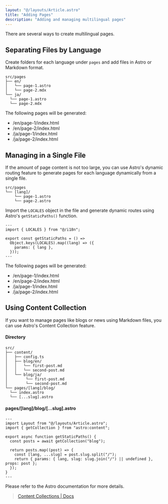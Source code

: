 ```yaml
---
layout: "@/layouts/Article.astro"
title: "Adding Pages"
description: "Adding and managing multilingual pages"
---
```


<PageHeadline title={frontmatter.title} />

There are several ways to create multilingual pages.


## Separating Files by Language

Create folders for each language under `pages` and add files in Astro or Markdown format.

```text
src/pages
├── en/
│   └── page-1.astro
│   └── page-2.mdx
└── ja/
  └── page-1.astro
  └── page-2.mdx
```

The following pages will be generated:

* /en/page-1/index.html
* /en/page-2/index.html
* /ja/page-1/index.html
* /ja/page-2/index.html


## Managing in a Single File

If the amount of page content is not too large, you can use Astro's dynamic routing feature to generate pages for each language dynamically from a single file.

```text
src/pages
└── [lang]/
    └── page-1.astro
    └── page-2.astro
```

Import the `LOCALES` object in the file and generate dynamic routes using Astro's `getStaticPaths()` function.

```astro
---
import { LOCALES } from "@/i18n";

export const getStaticPaths = () =>
  Object.keys(LOCALES).map((lang) => ({
    params: { lang },
  }));
---
```

The following pages will be generated:

* /en/page-1/index.html
* /en/page-2/index.html
* /ja/page-1/index.html
* /ja/page-2/index.html

## Using Content Collection

If you want to manage pages like blogs or news using Markdown files, you can use Astro's Content Collection feature.

#### Directory

```text
src/
├── content/
│   ├── config.ts
│   ├── blog/en/
│   │   └── first-post.md
│   │   └── second-post.md
│   └── blog/ja/
│        └── first-post.md
│        └── second-post.md
└── pages/[lang]/blog/
  └── index.astro
  └── [...slug].astro
```

#### pages/[lang]/blog/[...slug].astro

```astro
---
import Layout from "@/layouts/Article.astro";
import { getCollection } from "astro:content";

export async function getStaticPaths() {
  const posts = await getCollection("blog");

  return posts.map((post) => {
    const [lang, ...slug] = post.slug.split("/");
    return { params: { lang, slug: slug.join("/") || undefined }, props: post };
  });
}
---
```


Please refer to the Astro documentation for more details.

> [Content Collections | Docs](https://docs.astro.build/en/guides/content-collections/)
